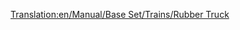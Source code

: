 [[Translation:en/Manual/Base Set/Trains/Rubber Truck]]
{{pl/wagony|Picture=[[File:en/Rubbertruck.png]]
|Name=Wagon na kauczuk
|NormalCost=£1,083 ($2,166)
|NormalWeight=19 / 40 t
|NormalCapacity=21,000 litrów kauczuku
|MonoCost="
|MonoWeight=19 / 45 t
|MonoCapacity=26,000 litres of rubber
|MagCost="
|MagWeight=19 / 47 t
|MagCapacity=28,000 litres of rubber
|Description=[[pl/Manual/Base Set/Cargos/Kauczuk|Kauczuk]] jest transportowany tym 'frachtem' <small>''( truck)''</small> do [[pl/Manual/Base Set/Industries/Plantacja kauczuku|plantacji]] - upraw <small>''(good-plants)'</small> w klimacie tropikalnym.
}}
